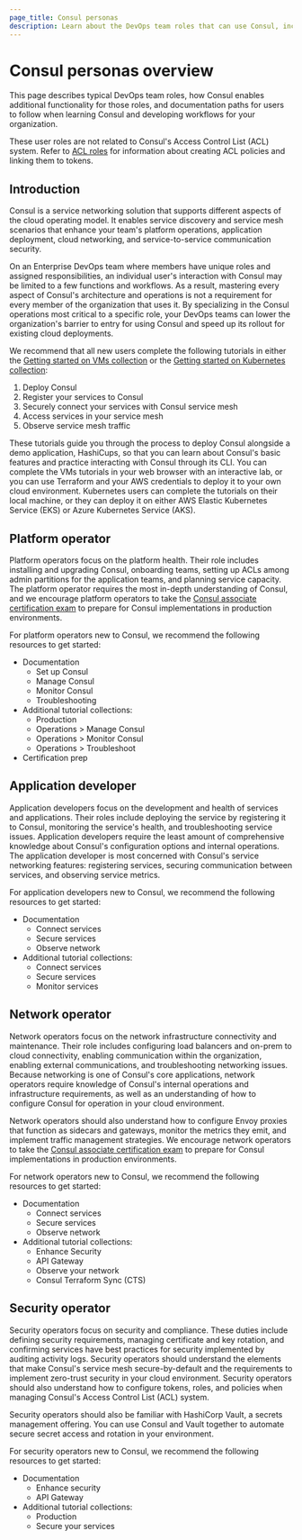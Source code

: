 ```yaml
---
page_title: Consul personas
description: Learn about the DevOps team roles that can use Consul, including suggest learning paths for platform operators, application developers, network operators, and security operators new to Consul.
---
```


# Consul personas overview

This page describes typical DevOps team roles, how Consul enables additional functionality for those roles, and documentation paths for users to follow when learning Consul and developing workflows for your organization. 

These user roles are not related to Consul's Access Control List (ACL) system. Refer to [ACL roles](/consul/docs/security/acl/acl-roles) for information about creating ACL policies and linking them to tokens.

## Introduction

Consul is a service networking solution that supports different aspects of the cloud operating model. It enables service discovery and service mesh scenarios that enhance your team's platform operations, application deployment, cloud networking, and service-to-service communication security. 

On an Enterprise DevOps team where members have unique roles and assigned responsibilities, an individual user's interaction with Consul may be limited to a few functions and workflows. As a result, mastering every aspect of Consul's architecture and operations is not a requirement for every member of the organization that uses it. By specializing in the Consul operations most critical to a specific role, your DevOps teams can lower the organization's barrier to entry for using Consul and speed up its rollout for existing cloud deployments.

We recommend that all new users complete the following tutorials in either the [Getting started on VMs collection](/consul/tutorials/get-started-vms) or the [Getting started on Kubernetes collection](/consul/tutorials/get-started-kubernetes):

1. Deploy Consul
1. Register your services to Consul
1. Securely connect your services with Consul service mesh
1. Access services in your service mesh
1. Observe service mesh traffic

These tutorials guide you through the process to deploy Consul alongside a demo application, HashiCups, so that you can learn about Consul's basic features and practice interacting with Consul through its CLI. You can complete the VMs tutorials in your web browser with an interactive lab, or you can use Terraform and your AWS credentials to deploy it to your own cloud environment. Kubernetes users can complete the tutorials on their local machine, or they can deploy it on either AWS Elastic Kubernetes Service (EKS) or Azure Kubernetes Service (AKS).

## Platform operator

Platform operators focus on the platform health. Their role includes installing and upgrading Consul, onboarding teams, setting up ACLs among admin partitions for the application teams, and planning service capacity. The platform operator requires the most in-depth understanding of Consul, and we encourage platform operators to take the [Consul associate certification exam](https://www.hashicorp.com/certification/consul-associate) to prepare for Consul implementations in production environments.

For platform operators new to Consul, we recommend the following resources to get started:

- Documentation
  - Set up Consul
  - Manage Consul
  - Monitor Consul
  - Troubleshooting
- Additional tutorial collections:
  - Production
  - Operations > Manage Consul
  - Operations > Monitor Consul
  - Operations > Troubleshoot
- Certification prep

## Application developer

Application developers focus on the development and health of services and applications. Their roles include deploying the service by registering it to Consul, monitoring the service's health, and troubleshooting service issues. Application developers require the least amount of comprehensive knowledge about Consul's configuration options and internal operations. The application developer is most concerned with Consul's service networking features: registering services, securing communication between services, and observing service metrics.

For application developers new to Consul, we recommend the following resources to get started:

- Documentation
  - Connect services
  - Secure services
  - Observe network
- Additional tutorial collections:
  - Connect services
  - Secure services
  - Monitor services

## Network operator

Network operators focus on the network infrastructure connectivity and maintenance. Their role includes configuring load balancers and on-prem to cloud connectivity, enabling communication within the organization, enabling external communications, and troubleshooting networking issues. Because networking is one of Consul's core applications, network operators require knowledge of Consul's internal operations and infrastructure requirements, as well as an understanding of how to configure Consul for operation in your cloud environment. 

Network operators should also understand how to configure Envoy proxies that function as sidecars and gateways, monitor the metrics they emit, and implement traffic management strategies. We encourage network operators to take the [Consul associate certification exam](https://www.hashicorp.com/certification/consul-associate) to prepare for Consul implementations in production environments.

For network operators new to Consul, we recommend the following resources to get started:

- Documentation
  - Connect services
  - Secure services
  - Observe network
- Additional tutorial collections:
  - Enhance Security
  - API Gateway
  - Observe your network
  - Consul Terraform Sync (CTS)

## Security operator

Security operators focus on security and compliance. These duties include defining security requirements, managing certificate and key rotation, and confirming services have best practices for security implemented by auditing activity logs. Security operators should understand the elements that make Consul's service mesh secure-by-default and the requirements to implement zero-trust security in your cloud environment. Security operators should also understand how to configure tokens, roles, and policies when managing Consul's Access Control List (ACL) system.

Security operators should also be familiar with HashiCorp Vault, a secrets management offering. You can use Consul and Vault together to automate secure secret access and rotation in your environment.

For security operators new to Consul, we recommend the following resources to get started:

- Documentation
  - Enhance security
  - API Gateway
- Additional tutorial collections:
  - Production
  - Secure your services